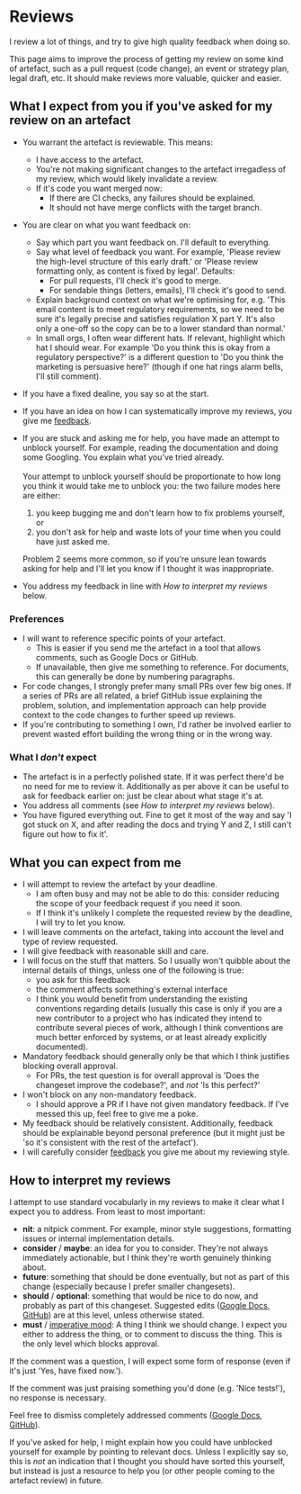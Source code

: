 # Reviews

I review a lot of things, and try to give high quality feedback when doing so.

This page aims to improve the process of getting my review on some kind of artefact, such as a pull request (code change), an event or strategy plan, legal draft, etc. It should make reviews more valuable, quicker and easier.

## What I expect from you if you've asked for my review on an artefact

- You warrant the artefact is reviewable. This means:
  - I have access to the artefact.
  - You're not making significant changes to the artefact irregadless of my review, which would likely invalidate a review.
  - If it's code you want merged now:
    - If there are CI checks, any failures should be explained.
    - It should not have merge conflicts with the target branch.
- You are clear on what you want feedback on:
  - Say which part you want feedback on. I'll default to everything.
  - Say what level of feedback you want. For example, 'Please review the high-level structure of this early draft.' or 'Please review formatting only, as content is fixed by legal'. Defaults:
    - For pull requests, I'll check it's good to merge.
    - For sendable things (letters, emails), I'll check it's good to send.
  - Explain background context on what we're optimising for, e.g. 'This email content is to meet regulatory requirements, so we need to be sure it's legally precise and satisfies regulation X part Y. It's also only a one-off so the copy can be to a lower standard than normal.'
  - In small orgs, I often wear different hats. If relevant, highlight which hat I should wear. For example 'Do you think this is okay from a regulatory perspective?' is a different question to 'Do you think the marketing is persuasive here?' (though if one hat rings alarm bells, I'll still comment).
- If you have a fixed dealine, you say so at the start.
- If you have an idea on how I can systematically improve my reviews, you give me [feedback](./feedback).
- If you are stuck and asking me for help, you have made an attempt to unblock yourself. For example, reading the documentation and doing some Googling. You explain what you've tried already.
<br/><br/>Your attempt to unblock yourself should be proportionate to how long you think it would take me to unblock you: the two failure modes here are either:

  1. you keep bugging me and don't learn how to fix problems yourself, or
  2. you don't ask for help and waste lots of your time when you could have just asked me.

  Problem 2 seems more common, so if you're unsure lean towards asking for help and I'll let you know if I thought it was inappropriate.
- You address my feedback in line with _How to interpret my reviews_ below.

### Preferences

- I will want to reference specific points of your artefact.
  - This is easier if you send me the artefact in a tool that allows comments, such as Google Docs or GitHub.
  - If unavailable, then give me something to reference. For documents, this can generally be done by numbering paragraphs.
- For code changes, I strongly prefer many small PRs over few big ones. If a series of PRs are all related, a brief GitHub issue explaining the problem, solution, and implementation approach can help provide context to the code changes to further speed up reviews.
- If you're contributing to something I own, I'd rather be involved earlier to prevent wasted effort building the wrong thing or in the wrong way.

### What I *don't* expect

- The artefact is in a perfectly polished state. If it was perfect there'd be no need for me to review it. Additionally as per above it can be useful to ask for feedback earlier on: just be clear about what stage it's at.
- You address all comments (see _How to interpret my reviews_ below).
- You have figured everything out. Fine to get it most of the way and say 'I got stuck on X, and after reading the docs and trying Y and Z, I still can't figure out how to fix it'.

## What you can expect from me

- I will attempt to review the artefact by your deadline.
  - I am often busy and may not be able to do this: consider reducing the scope of your feedback request if you need it soon.
  - If I think it's unlikely I complete the requested review by the deadline, I will try to let you know.
- I will leave comments on the artefact, taking into account the level and type of review requested.
- I will give feedback with reasonable skill and care.
- I will focus on the stuff that matters. So I usually won't quibble about the internal details of things, unless one of the following is true:
  - you ask for this feedback
  - the comment affects something's external interface
  - I think you would benefit from understanding the existing conventions regarding details (usually this case is only if you are a new contributor to a project who has indicated they intend to contribute several pieces of work, although I think conventions are much better enforced by systems, or at least already explicitly documented).
- Mandatory feedback should generally only be that which I think justifies blocking overall approval.
  - For PRs, the test question is for overall approval is 'Does the changeset improve the codebase?', and *not* 'Is this perfect?'
- I won't block on any non-mandatory feedback.
  - I should approve a PR if I have not given mandatory feedback. If I've messed this up, feel free to give me a poke.
- My feedback should be relatively consistent. Additionally, feedback should be explainable beyond personal preference (but it might just be 'so it's consistent with the rest of the artefact').
- I will carefully consider [feedback](./feedback) you give me about my reviewing style.

## How to interpret my reviews

I attempt to use standard vocabularly in my reviews to make it clear what I expect you to address. From least to most important:

- **nit**: a nitpick comment. For example, minor style suggestions, formatting issues or internal implementation details.
- **consider** / **maybe**: an idea for you to consider. They're not always immediately actionable, but I think they're worth genuinely thinking about.
- **future**: something that should be done eventually, but not as part of this change (especially because I prefer smaller changesets).
- **should** / **optional**: something that would be nice to do now, and probably as part of this changeset. Suggested edits ([Google Docs](https://support.google.com/docs/answer/6033474), [GitHub](https://github.blog/2018-11-01-suggested-changes-update/)) are at this level, unless otherwise stated.
- **must** / [imperative mood](https://en.wikipedia.org/wiki/Imperative_mood): A thing I think we should change. I expect you either to address the thing, or to comment to discuss the thing. This is the only level which blocks approval.

If the comment was a question, I will expect some form of response (even if it's just 'Yes, have fixed now.').

If the comment was just praising something you'd done (e.g. 'Nice tests!'), no response is necessary.

Feel free to dismiss completely addressed comments ([Google Docs](https://support.google.com/docs/answer/65129#zippy=%2Cclose-or-reopen-a-comment), [GitHub](https://docs.github.com/en/pull-requests/collaborating-with-pull-requests/reviewing-changes-in-pull-requests/commenting-on-a-pull-request#resolving-conversations)).

If you've asked for help, I might explain how you could have unblocked yourself for example by pointing to relevant docs. Unless I explicitly say so, this is *not* an indication that I thought you should have sorted this yourself, but instead is just a resource to help you (or other people coming to the artefact review) in future.
